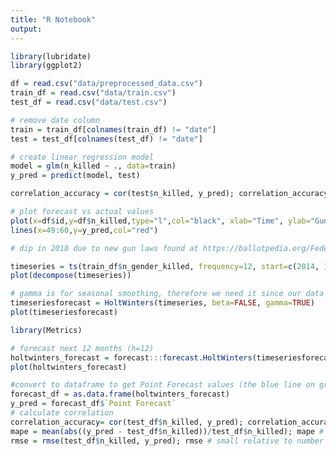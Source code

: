 ```yaml
---
title: "R Notebook"
output: 
---
```


```r
library(lubridate)
library(ggplot2)
```

```r
df = read.csv("data/preprocessed_data.csv")
train_df = read.csv("data/train.csv")
test_df = read.csv("data/test.csv")
```

```r
# remove date column
train = train_df[colnames(train_df) != "date"]
test = test_df[colnames(test_df) != "date"]

# create linear regression model
model = glm(n_killed ~ ., data=train)
y_pred = predict(model, test)

correlation_accuracy = cor(test$n_killed, y_pred); correlation_accuracy
```

```r
# plot forecast vs actual values
plot(x=df$id,y=df$n_killed,type="l",col="black", xlab="Time", ylab="Gun-Related Deaths")
lines(x=49:60,y=y_pred,col="red")

# dip in 2018 due to new gun laws found at https://ballotpedia.org/Federal_policy_on_laws_governing_guns_and_firearms,_2017-2020
```

```r
timeseries = ts(train_df$n_gender_killed, frequency=12, start=c(2014, 1)); timeseries
plot(decompose(timeseries))
```

```r
# gamma is for seasonal smoothing, therefore we need it since our data is seasonal
timeseriesforecast = HoltWinters(timeseries, beta=FALSE, gamma=TRUE)
plot(timeseriesforecast)
```

```r
library(Metrics)

# forecast next 12 months (h=12)
holtwinters_forecast = forecast:::forecast.HoltWinters(timeseriesforecast, h=12); holtwinters_forecast
plot(holtwinters_forecast)

#convert to dataframe to get Point Forecast values (the blue line on graph)
forecast_df = as.data.frame(holtwinters_forecast)
y_pred = forecast_df$`Point Forecast`
# calculate correlation
correlation_accuracy= cor(test_df$n_killed, y_pred); correlation_accuracy # relatively nice percentage 
mape = mean(abs((y_pred - test_df$n_killed))/test_df$n_killed); mape # very small 
rmse = rmse(test_df$n_killed, y_pred); rmse # small relative to number of deaths in a year
```



